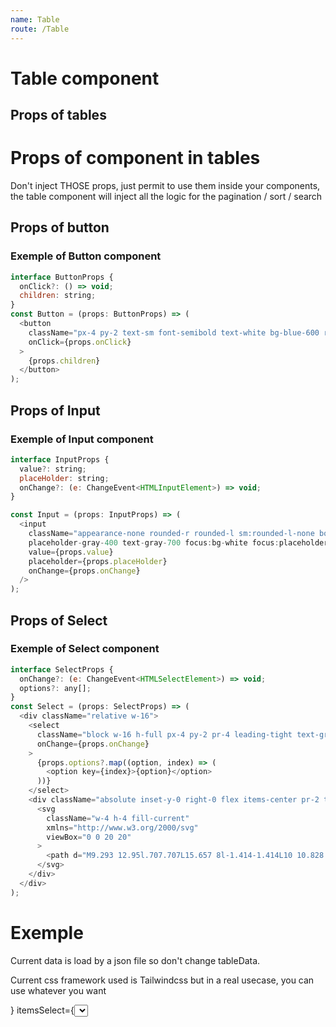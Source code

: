 ```yaml
---
name: Table
route: /Table
---
```


# Table component


## Props of tables

<Props of={Table} />

# Props of component in tables

Don't inject THOSE props, just permit to use them inside your components, the table component will inject all the logic for the pagination / sort / search

## Props of button

<Props of={Button} />

### Exemple of Button component

```javascript
interface ButtonProps {
  onClick?: () => void;
  children: string;
}
const Button = (props: ButtonProps) => (
  <button
    className="px-4 py-2 text-sm font-semibold text-white bg-blue-600 rounded-r hover:bg-blue-900"
    onClick={props.onClick}
  >
    {props.children}
  </button>
);
```

## Props of Input

<Props of={Input} />

### Exemple of Input component

```javascript
interface InputProps {
  value?: string;
  placeHolder: string;
  onChange?: (e: ChangeEvent<HTMLInputElement>) => void;
}

const Input = (props: InputProps) => (
  <input
    className="appearance-none rounded-r rounded-l sm:rounded-l-none border border-gray-400 border-b block pl-8 pr-6 py-2 w-full bg-white text-sm 
    placeholder-gray-400 text-gray-700 focus:bg-white focus:placeholder-gray-600 focus:text-gray-700 focus:outline-none"
    value={props.value}
    placeholder={props.placeHolder}
    onChange={props.onChange}
  />
);
```

## Props of Select

<Props of={Select} />

### Exemple of Select component

```javascript
interface SelectProps {
  onChange?: (e: ChangeEvent<HTMLSelectElement>) => void;
  options?: any[];
}
const Select = (props: SelectProps) => (
  <div className="relative w-16">
    <select
      className="block w-16 h-full px-4 py-2 pr-4 leading-tight text-gray-700 bg-white border border-gray-400 rounded appearance-none focus:outline-none focus:bg-white focus:border-gray-500"
      onChange={props.onChange}
    >
      {props.options?.map((option, index) => (
        <option key={index}>{option}</option>
      ))}
    </select>
    <div className="absolute inset-y-0 right-0 flex items-center pr-2 text-gray-700 pointer-events-none">
      <svg
        className="w-4 h-4 fill-current"
        xmlns="http://www.w3.org/2000/svg"
        viewBox="0 0 20 20"
      >
        <path d="M9.293 12.95l.707.707L15.657 8l-1.414-1.414L10 10.828 5.757 6.586 4.343 8z" />
      </svg>
    </div>
  </div>
);
```

# Exemple

Current data is load by a json file so don't change tableData.

Current css framework used is Tailwindcss but in a real usecase, you can use whatever you want

<Playground>
  <Table
    data={tableData}
    itemsPerPage={4}
    paginated={true}
    class={{
      th:
        "px-5 py-3 border-b-2 border-blue-600 bg-blue-600 text-left text-xs font-semibold text-white uppercase tracking-wider hover:bg-blue-900 hover:border-blue-900 cursor-pointer",
      td: "px-5 py-5 border-b border-gray-200 bg-white text-sm",
      tr: "",
      table: "min-w-full leading-normal",
    }}
    component={{
      top: (
        <TopBar
          searchInput={
            <Input
              placeHolder="Searching"
              searchableValue={["nom", "prenom", "age"]}
            />
          }
          itemsSelect={<Select options={[4, 8, 12]} />}
        />
      ),
      bot: (
        <BottomBar
          jumper={<InputTable />}
          left={<Button>{"<<"}</Button>}
          right={<Button>{">>"}</Button>}
        />
      ),
    }}
    head={[
      { show: "Nom", value: "nom", sort: true },
      { show: "Prénom", value: "prenom", sort: true },
      { show: "Age", value: "age", sort: true },
      { show: "Actif", value: "actif", sort: false },
    ]}
  />
</Playground>

